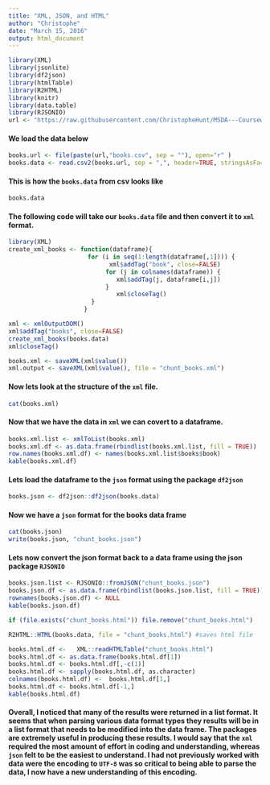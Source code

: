 ```yaml
---
title: "XML, JSON, and HTML"
author: "Christophe"
date: "March 15, 2016"
output: html_document
---
```


```r
library(XML)
library(jsonlite)
library(df2json)
library(htmlTable)
library(R2HTML)
library(knitr)
library(data.table)
library(RJSONIO)
url <- "https://raw.githubusercontent.com/ChristopheHunt/MSDA---Coursework/master/Data%20607/Homework/data/"
```

#### We load the data below
```r
books.url <- file(paste(url,"books.csv", sep = ""), open="r" )
books.data <- read.csv2(books.url, sep = ",", header=TRUE, stringsAsFactors = FALSE ,  encoding="UTF-8")
```

#### This is how the `books.data` from csv looks like
```r
books.data
```

#### The following code will take our `books.data` file and then convert it to `xml` format. 

```r
library(XML)
create_xml_books <- function(dataframe){
                      for (i in seq(1:length(dataframe[,1]))) {
                            xml$addTag("book", close=FALSE)
                           for (j in colnames(dataframe)) {
                              xml$addTag(j, dataframe[i,j])
                           } 
                              xml$closeTag()
                       }
                     }

xml <- xmlOutputDOM()
xml$addTag("books", close=FALSE)
create_xml_books(books.data)
xml$closeTag()

books.xml <- saveXML(xml$value()) 
xml.output <- saveXML(xml$value(), file = "chunt_books.xml")
```

#### Now lets look at the structure of the `xml` file. 

```r
cat(books.xml)
```

#### Now that we have the data in `xml` we can covert to a dataframe.

```r
books.xml.list <- xmlToList(books.xml)
books.xml.df <- as.data.frame(rbindlist(books.xml.list, fill = TRUE))
row.names(books.xml.df) <- names(books.xml.list$books$book)
kable(books.xml.df)
```

#### Lets load the dataframe to the `json` format using the package `df2json`

```r
books.json <- df2json::df2json(books.data)
```

#### Now we have a `json` format for the books data frame

```r
cat(books.json)
write(books.json, "chunt_books.json")
```

#### Lets now convert the json format back to a data frame using the json package `RJSONIO`

```r
books.json.list <- RJSONIO::fromJSON("chunt_books.json")
books.json.df <- as.data.frame(rbindlist(books.json.list, fill = TRUE))
rownames(books.json.df) <- NULL
kable(books.json.df)
```

```r
if (file.exists("chunt_books.html")) file.remove("chunt_books.html")
```

```r
R2HTML::HTML(books.data, file = "chunt_books.html") #saves html file
```


```r
books.html.df <-   XML::readHTMLTable("chunt_books.html")
books.html.df <- as.data.frame(books.html.df[1])
books.html.df <- books.html.df[,-c(1)]
books.html.df <- sapply(books.html.df, as.character)
colnames(books.html.df) <-  books.html.df[1,]
books.html.df <- books.html.df[-1,]
kable(books.html.df)
```

#### Overall, I noticed that many of the results were returned in a list format. It seems that when parsing various data format types they results will be in a list format that needs to be modified into the data frame. The packages are extremely useful in producing these results. I would say that the `xml` required the most amount of effort in coding and understanding, whereas `json` felt to be the easiest to understand. I had not previously worked with data were the encoding to `UTF-8` was so critical to being able to parse the data, I now have a new understanding of this encoding. 
